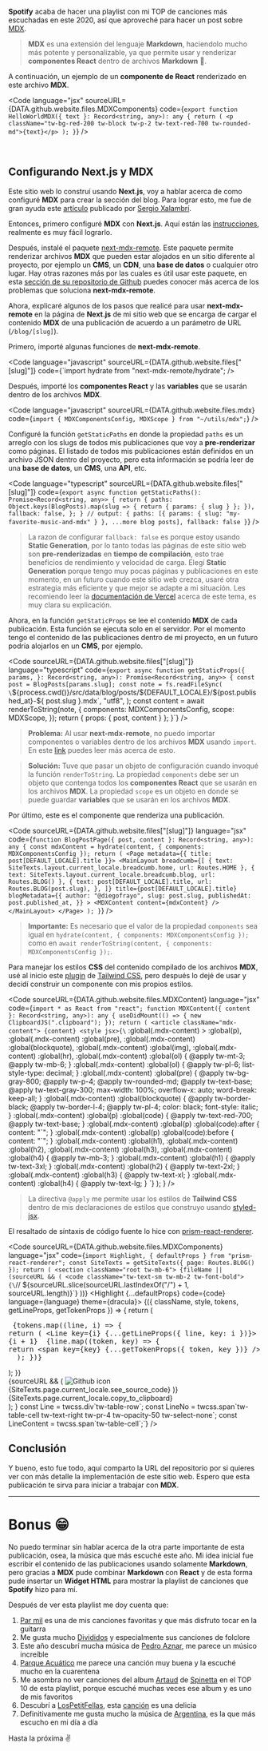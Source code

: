 **Spotify** acaba de hacer una playlist con mi TOP de canciones más escuchadas en este 2020, así que aproveché para hacer un post sobre [MDX](https://mdxjs.com/).

> **MDX** es una extensión del lenguaje **Markdown**, haciendolo mucho más potente y personalizable, ya que permite usar y renderizar **componentes React** dentro de archivos **Markdown** 🤯.

A continuación, un ejemplo de un **componente de React** renderizado en este archivo **MDX**.

<HelloWorldMDX text="Hola, soy un componente React que usa Tailwind CSS para sus estilos" />

<Code
  language="jsx"
  sourceURL={DATA.github.website.files.MDXComponents}
  code={`export function HelloWorldMDX({ text }: Record<string, any>): any {
  return (
    <p className="tw-bg-red-200 tw-block tw-p-2 tw-text-red-700 tw-rounded-md">{text}</p>
  );
}`}
/>

<br />

## Configurando Next.js y MDX

Este sitio web lo construí usando **Next.js**, voy a hablar acerca de como configuré **MDX** para crear la sección del blog. Para lograr esto, me fue de gran ayuda este [artículo](https://sergiodxa.com/articles/using-mdx-with-remote-content) publicado por [Sergio Xalambrí](https://twitter.com/sergiodxa).

Entonces, primero configuré **MDX** con **Next.js**. Aquí están las [instrucciones](https://mdxjs.com/getting-started/next), realmente es muy fácil lograrlo.

Después, instalé el paquete [next-mdx-remote](https://github.com/hashicorp/next-mdx-remote). Este paquete permite renderizar archivos **MDX** que pueden estar alojados en un sitio diferente al proyecto, por ejemplo un **CMS**, un **CDN**, una **base de datos** o cualquier otro lugar. Hay otras razones más por las cuales es útil usar este paquete, en esta [sección de su repositorio de Github](https://github.com/hashicorp/next-mdx-remote#background--theory) puedes conocer más acerca de los problemas que soluciona **next-mdx-remote**.

Ahora, explicaré algunos de los pasos que realicé para usar **next-mdx-remote** en la página de **Next.js** de mi sitio web que se encarga de cargar el contenido **MDX** de una publicación de acuerdo a un parámetro de URL (`/blog/[slug]`).

Primero, importé algunas funciones de **next-mdx-remote**.

<Code
  language="javascript"
  sourceURL={DATA.github.website.files["[slug]"]}
  code={`import hydrate from "next-mdx-remote/hydrate";
/>

Después, importé los **componentes React** y las **variables** que se usarán dentro de los archivos **MDX**.

<Code
  language="javascript"
  sourceURL={DATA.github.website.files.mdx}
  code={`import { MDXComponentsConfig, MDXScope } from "~/utils/mdx";`}
/>

Configuré la función `getStaticPaths` en donde la propiedad `paths` es un arreglo con los slugs de todos mis publicaciones que voy a **pre-renderizar** como páginas. El listado de todos mis publicaciones están definidos en un archivo <Link href={DATA.github.website.files.posts}>JSON</Link> dentro del proyecto, pero esta información se podría leer de una **base de datos**, un **CMS**, una **API**, etc.

<Code
  language="typescript"
  sourceURL={DATA.github.website.files["[slug]"]}
  code={`export async function getStaticPaths(): Promise<Record<string, any>> {
  return {
    paths: Object.keys(BlogPosts).map(slug => {
      return { params: { slug } };
    }),
    fallback: false,
  };
}
// output: { paths: [{ params: { slug: "my-favorite-music-and-mdx" } }, ...more blog posts], fallback: false }`}
/>

> La razon de configurar `fallback: false` es porque estoy usando **Static Generation**, por lo tanto todas las páginas de este sitio web son **pre-renderizadas** en **tiempo de compilación**, esto trae beneficios de rendimiento y velocidad de carga. Elegí **Static Generation** porque tengo muy pocas páginas y publicaciones en este momento, en un futuro cuando este sitio web crezca, usaré otra estrategia más eficiente y que mejor se adapte a mi situación. Les recomiendo leer la [documentación de Vercel](https://nextjs.org/docs/basic-features/data-fetching) acerca de este tema, es muy clara su explicación.

Ahora, en la función `getStaticProps` se lee el contenido **MDX** de cada publicación. Esta función se ejecuta solo en el servidor. Por el momento tengo el contenido de las publicaciones dentro de mi proyecto, en un futuro podría alojarlos en un **CMS**, por ejemplo.

<Code
  sourceURL={DATA.github.website.files["[slug]"]}
  language="typescript"
  code={`export async function getStaticProps({
  params,
}: Record<string, any>): Promise<Record<string, any>> {
  const post = BlogPosts[params.slug];
  const note = fs.readFileSync(
    \`\${process.cwd()}/src/data/blog/posts/\${DEFAULT_LOCALE}/\${post.published_at}-\${
      post.slug
    }.mdx\`,
    "utf8",
  );
  const content = await renderToString(note, {
    components: MDXComponentsConfig,
    scope: MDXScope,
  });
  return { props: { post, content } };
}`}
/>

> **Problema:** Al usar **next-mdx-remote**, no puedo importar componentes o variables dentro de los archivos **MDX** usando `import`. En este [link](https://github.com/hashicorp/next-mdx-remote#caveats) puedes leer más acerca de esto.

> **Solución:** Tuve que pasar un objeto de configuración cuando invoqué la función `renderToString`. La propiedad `components` debe ser un objeto que contenga todos los **componentes React** que se usarán en los archivos **MDX**. La propiedad `scope` es un objeto en donde se puede guardar **variables** que se usarán en los archivos **MDX**.

Por último, este es el componente que renderiza una publicación.

<Code
  sourceURL={DATA.github.website.files["[slug]"]}
  language="jsx"
  code={`function BlogPostPage({ post, content }: Record<string, any>): any {
  const mdxContent = hydrate(content, { components: MDXComponentsConfig });
  return (
    <Page metadata={{ title: post[DEFAULT_LOCALE].title }}>
      <MainLayout
        breadcumb={[
          { text: SiteTexts.layout.current_locale.breadcumb.home, url: Routes.HOME },
          { text: SiteTexts.layout.current_locale.breadcumb.blog, url: Routes.BLOG() },
          {
            text: post[DEFAULT_LOCALE].title,
            url: Routes.BLOG(post.slug),
          },
        ]}
        title={post[DEFAULT_LOCALE].title}
        blogMetadata={{
          author: "@diegofrayo",
          slug: post.slug,
          publishedAt: post.published_at,
        }}
      >
        <MDXContent content={mdxContent} />
      </MainLayout>
    </Page>
  );
}`}
/>

> **Importante:** Es necesario que el valor de la propiedad `components` sea igual en `hydrate(content, { components: MDXComponentsConfig });` como en `await renderToString(content, { components: MDXComponentsConfig });`.

Para manejar los estilos **CSS** del contenido compilado de los archivos **MDX**, usé al inicio este [plugin](https://tailwindcss.com/docs/typography-plugin) de [Tailwind CSS](https://tailwindcss.com), pero después lo dejé de usar y decidí construir un componente con mis propios estilos.

<Code
  sourceURL={DATA.github.website.files.MDXContent}
  language="jsx"
  code={`import * as React from "react";
function MDXContent({ content }: Record<string, any>): any {
  useDidMount(() => {
    new ClipboardJS(".clipboard");
  });
  return (
    <article className="mdx-content">
      {content}
      <style jsx>{\`
        :global(.mdx-content) > :global(p),
        :global(.mdx-content) :global(pre),
        :global(.mdx-content) :global(blockquote),
        :global(.mdx-content) :global(img),
        :global(.mdx-content) :global(hr),
        :global(.mdx-content) :global(ol) {
          @apply tw-mt-3;
          @apply tw-mb-6;
        }
        :global(.mdx-content) :global(ol) {
          @apply tw-pl-6;
          list-style-type: decimal;
        }
        :global(.mdx-content) :global(pre) {
          @apply tw-bg-gray-800;
          @apply tw-p-4;
          @apply tw-rounded-md;
          @apply tw-text-base;
          @apply tw-text-gray-300;
          max-width: 100%;
          overflow-x: auto;
          word-break: keep-all;
        }
        :global(.mdx-content) :global(blockquote) {
          @apply tw-border-black;
          @apply tw-border-l-4;
          @apply tw-pl-4;
          color: black;
          font-style: italic;
        }
        :global(.mdx-content) :global(p) :global(code) {
          @apply tw-text-red-700;
          @apply tw-text-base;
        }
        :global(.mdx-content) :global(p) :global(code):after {
          content: "\`";
        }
        :global(.mdx-content) :global(p) :global(code):before {
          content: "\`";
        }
        :global(.mdx-content) :global(h1),
        :global(.mdx-content) :global(h2),
        :global(.mdx-content) :global(h3),
        :global(.mdx-content) :global(h4) {
          @apply tw-mb-3;
        }
        :global(.mdx-content) :global(h1) {
          @apply tw-text-3xl;
        }
        :global(.mdx-content) :global(h2) {
          @apply tw-text-2xl;
        }
        :global(.mdx-content) :global(h3) {
          @apply tw-text-xl;
        }
        :global(.mdx-content) :global(h4) {
          @apply tw-text-lg;
        }
      \`}</style>
    </article>
  );
}
/>

> La directiva `@apply` me permite usar los estilos de **Tailwind CSS** dentro de mis declaraciones de estilos que construyo usando [styled-jsx](https://github.com/vercel/styled-jsx).

El resaltado de síntaxis de código fuente lo hice con [prism-react-renderer](https://github.com/FormidableLabs/prism-react-renderer).

<Code
  sourceURL={DATA.github.website.files.MDXComponents}
  language="jsx"
  code={`import Highlight, { defaultProps } from "prism-react-renderer";
  const SiteTexts = getSiteTexts({ page: Routes.BLOG() });
  return (
    <section className="root tw-mb-6">
      {fileName ||
        (sourceURL && (
          <code className="tw-text-sm tw-mb-2 tw-font-bold">
            {\`// \${sourceURL.slice(sourceURL.lastIndexOf("/") + 1, sourceURL.length)}\`}
          </code>
        ))}
      <Highlight {...defaultProps} code={code} language={language} theme={dracula}>
        {({ className, style, tokens, getLineProps, getTokenProps }) => {
          return (
            <pre className={className} style={style}>
              {tokens.map((line, i) => {
                return (
                  <Line key={i} {...getLineProps({ line, key: i })}>
                    <LineNo>{i + 1}</LineNo>
                    <LineContent>
                      {line.map((token, key) => {
                        return <span key={key} {...getTokenProps({ token, key })} />;
                      })}
                    </LineContent>
                  </Line>
                );
              })}
            </pre>
          );
        }}
      </Highlight>
      <section className="tw-text-right">
        {sourceURL && (
          <Link className="tw-block sm:tw-inline-block sm:tw-mr-4" href={sourceURL}>
            <img
              src="/static/images/icons/github.svg"
              alt="Github icon"
              className="tw-h-3 tw-w-3 tw-inline-block tw-align-middle tw-mr-1"
            />
            <span className="tw-inline-block tw-text-sm">
              {SiteTexts.page.current_locale.see_source_code}
            </span>
          </Link>
        )}
        <Link
          data-clipboard-text={code}
          className="clipboard tw-block sm:tw-inline-block tw-text-sm  tw-mt-1 sm:tw-mt-0 tw-no-underline"
          role="button"
        >
          {SiteTexts.page.current_locale.copy_to_clipboard}
        </Link>
      </section>
      <style jsx>{\`
        .root pre,
        .root img {
          @apply tw-my-0;
        }
      \`}</style>
    </section>
  );
}
const Line = twcss.div\`tw-table-row\`;
const LineNo = twcss.span\`tw-table-cell tw-text-right tw-pr-4 tw-opacity-50 tw-select-none\`;
const LineContent = twcss.span\`tw-table-cell\`;`}
/>

## Conclusión

Y bueno, esto fue todo, aquí comparto la URL del repositorio por si quieres ver con más detalle la implementación de este sitio web. Espero que esta publicación te sirva para iniciar a trabajar con **MDX**.

<GithubRepo
  name={DATA.github.website.name}
  url={DATA.github.website.url}
  description={DATA.github.website.description}
/>

---

# Bonus 😁

No puedo terminar sin hablar acerca de la otra parte importante de esta publicación, osea, la música que más escuché este año. Mi idea inicial fue escribir el contenido de las publicaciones usando solamente **Markdown**, pero gracias a **MDX** pude combinar **Markdown** con **React** y de esta forma pude insertar un **Widget HTML** para mostrar la playlist de canciones que **Spotify** hizo para mí.

<SpotifyPlaylist />

Después de ver esta playlist me doy cuenta que:

1. [Par mil](https://www.youtube.com/watch?v=Gd37vIRhqSA) es una de mis canciones favoritas y que más disfruto tocar en la guitarra
1. Me gusta mucho [Divididos](https://www.youtube.com/watch?v=7OlzxfSKjtI) y especialmente sus canciones de folclore
1. Este año descubrí mucha música de [Pedro Aznar](https://www.youtube.com/watch?v=MDSxcA389DE), me parece un músico increíble
1. [Parque Acuático](https://www.youtube.com/watch?v=Ffkl2rOQEMg) me parece una canción muy buena y la escuché mucho en la cuarentena
1. Me asombra no ver canciones del album [Artaud](https://www.youtube.com/watch?v=Tk23kQRFWcw&list=PLL0BXIloA_5y3uX2UO0ktpQtUcuc2zGj-) de [Spinetta](https://www.youtube.com/watch?v=hEL2AgzRmjc) en el TOP 10 de esta playlist, porque escuché muchas veces ese album y es uno de mis favoritos
1. Descubrí a [LosPetitFellas](https://www.youtube.com/watch?v=u9zWGJ-xNlE), esta [canción](https://www.youtube.com/watch?v=iX2kyzuJ4ck) es una delicia
1. Definitivamente me gusta mucho la música de [Argentina](https://www.youtube.com/watch?v=7YIkurDaHpc), es la que más escucho en mi día a día

Hasta la próxima ✌️
